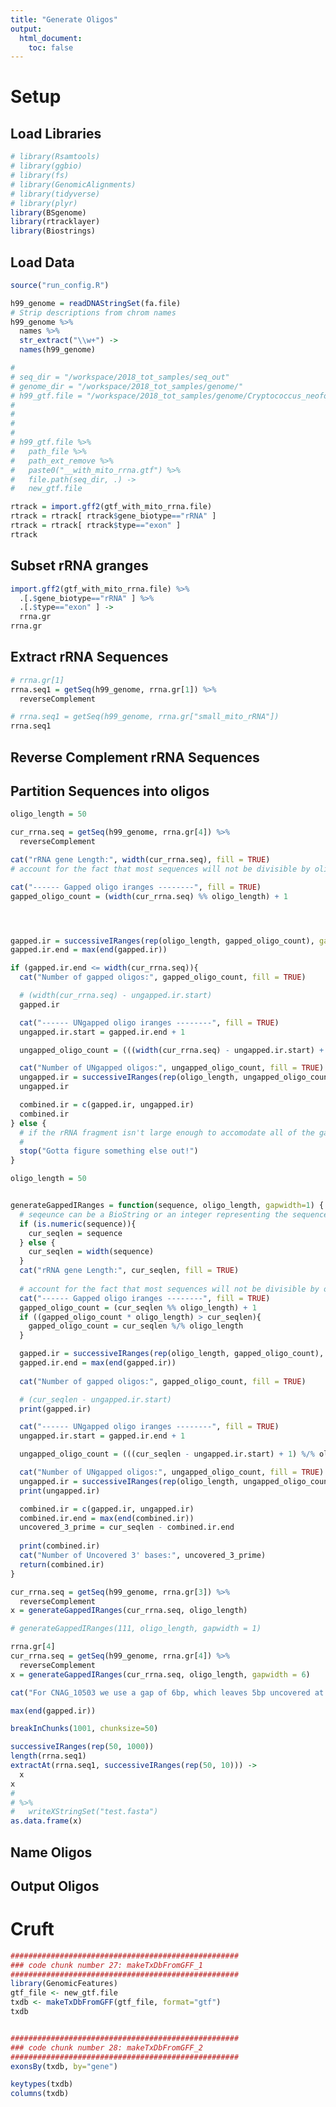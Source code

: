 ```yaml
---
title: "Generate Oligos"
output:
  html_document:
    toc: false
---
```


# Setup
## Load Libraries
```r
# library(Rsamtools)
# library(ggbio)
# library(fs)
# library(GenomicAlignments)
# library(tidyverse)
# library(plyr)
library(BSgenome)
library(rtracklayer)
library(Biostrings)
```

## Load Data
```r
source("run_config.R")

h99_genome = readDNAStringSet(fa.file)
# Strip descriptions from chrom names
h99_genome %>%
  names %>%
  str_extract("\\w+") ->
  names(h99_genome)

# 
# seq_dir = "/workspace/2018_tot_samples/seq_out"
# genome_dir = "/workspace/2018_tot_samples/genome/"
# h99_gtf.file = "/workspace/2018_tot_samples/genome/Cryptococcus_neoformans_var_grubii_h99.CNA3.39.gtf"
# 
# 
# 
# 
# h99_gtf.file %>%
#   path_file %>%
#   path_ext_remove %>%
#   paste0("__with_mito_rrna.gtf") %>%
#   file.path(seq_dir, .) ->
#   new_gtf.file
```

```r
rtrack = import.gff2(gtf_with_mito_rrna.file)
rtrack = rtrack[ rtrack$gene_biotype=="rRNA" ]
rtrack = rtrack[ rtrack$type=="exon" ]
rtrack
```

## Subset rRNA granges



```r
import.gff2(gtf_with_mito_rrna.file) %>%
  .[.$gene_biotype=="rRNA" ] %>%
  .[.$type=="exon" ] ->
  rrna.gr
rrna.gr
```


## Extract rRNA Sequences
```r
# rrna.gr[1] 
rrna.seq1 = getSeq(h99_genome, rrna.gr[1]) %>%
  reverseComplement

# rrna.seq1 = getSeq(h99_genome, rrna.gr["small_mito_rRNA"])
rrna.seq1
```

## Reverse Complement rRNA Sequences

## Partition Sequences into oligos
```r
oligo_length = 50

cur_rrna.seq = getSeq(h99_genome, rrna.gr[4]) %>%
  reverseComplement

cat("rRNA gene Length:", width(cur_rrna.seq), fill = TRUE)
# account for the fact that most sequences will not be divisible by oligo_length by gapping some oligos by 1 base

cat("------ Gapped oligo iranges --------", fill = TRUE)
gapped_oligo_count = (width(cur_rrna.seq) %% oligo_length) + 1




gapped.ir = successiveIRanges(rep(oligo_length, gapped_oligo_count), gapwidth = 1)
gapped.ir.end = max(end(gapped.ir))

if (gapped.ir.end <= width(cur_rrna.seq)){
  cat("Number of gapped oligos:", gapped_oligo_count, fill = TRUE)

  # (width(cur_rrna.seq) - ungapped.ir.start)
  gapped.ir

  cat("------ UNgapped oligo iranges --------", fill = TRUE)
  ungapped.ir.start = gapped.ir.end + 1

  ungapped_oligo_count = (((width(cur_rrna.seq) - ungapped.ir.start) + 1) / oligo_length)

  cat("Number of UNgapped oligos:", ungapped_oligo_count, fill = TRUE)
  ungapped.ir = successiveIRanges(rep(oligo_length, ungapped_oligo_count), gapwidth = 0, from=ungapped.ir.start)
  ungapped.ir

  combined.ir = c(gapped.ir, ungapped.ir)
  combined.ir
} else {
  # if the rRNA fragment isn't large enough to accomodate all of the gapped oligos
  # 
  stop("Gotta figure something else out!")
}


```
```r
oligo_length = 50


generateGappedIRanges = function(sequence, oligo_length, gapwidth=1) {
  # seqeunce can be a BioString or an integer representing the sequence length
  if (is.numeric(sequence)){
    cur_seqlen = sequence
  } else {
    cur_seqlen = width(sequence)
  }
  cat("rRNA gene Length:", cur_seqlen, fill = TRUE)
  
  # account for the fact that most sequences will not be divisible by oligo_length by gapping some oligos by 1 base
  cat("------ Gapped oligo iranges --------", fill = TRUE)
  gapped_oligo_count = (cur_seqlen %% oligo_length) + 1
  if ((gapped_oligo_count * oligo_length) > cur_seqlen){
    gapped_oligo_count = cur_seqlen %/% oligo_length
  }

  gapped.ir = successiveIRanges(rep(oligo_length, gapped_oligo_count), gapwidth = gapwidth)
  gapped.ir.end = max(end(gapped.ir))
  
  cat("Number of gapped oligos:", gapped_oligo_count, fill = TRUE)

  # (cur_seqlen - ungapped.ir.start)
  print(gapped.ir)

  cat("------ UNgapped oligo iranges --------", fill = TRUE)
  ungapped.ir.start = gapped.ir.end + 1

  ungapped_oligo_count = (((cur_seqlen - ungapped.ir.start) + 1) %/% oligo_length)

  cat("Number of UNgapped oligos:", ungapped_oligo_count, fill = TRUE)
  ungapped.ir = successiveIRanges(rep(oligo_length, ungapped_oligo_count), gapwidth = 0, from=ungapped.ir.start)
  print(ungapped.ir)

  combined.ir = c(gapped.ir, ungapped.ir)
  combined.ir.end = max(end(combined.ir))
  uncovered_3_prime = cur_seqlen - combined.ir.end
    
  print(combined.ir)
  cat("Number of Uncovered 3' bases:", uncovered_3_prime)
  return(combined.ir)
}
```


```r
cur_rrna.seq = getSeq(h99_genome, rrna.gr[3]) %>%
  reverseComplement
x = generateGappedIRanges(cur_rrna.seq, oligo_length)

# generateGappedIRanges(111, oligo_length, gapwidth = 1)
```

```r

rrna.gr[4]
cur_rrna.seq = getSeq(h99_genome, rrna.gr[4]) %>%
  reverseComplement
x = generateGappedIRanges(cur_rrna.seq, oligo_length, gapwidth = 6)

cat("For CNAG_10503 we use a gap of 6bp, which leaves 5bp uncovered at the 3' end, since it is too short for gap adjustment with gapwidth=1", fill = TRUE)
```



```r
max(end(gapped.ir))
```


```r
breakInChunks(1001, chunksize=50)
```


```r
successiveIRanges(rep(50, 1000))
length(rrna.seq1)
extractAt(rrna.seq1, successiveIRanges(rep(50, 10))) ->
  x
x
# 
# %>%
#   writeXStringSet("test.fasta")
as.data.frame(x)
```

## Name Oligos

## Output Oligos



# Cruft


```r
###################################################
### code chunk number 27: makeTxDbFromGFF_1
###################################################
library(GenomicFeatures)
gtf_file <- new_gtf.file
txdb <- makeTxDbFromGFF(gtf_file, format="gtf")
txdb


###################################################
### code chunk number 28: makeTxDbFromGFF_2
###################################################
exonsBy(txdb, by="gene")

```

```r
keytypes(txdb)
columns(txdb)
```

